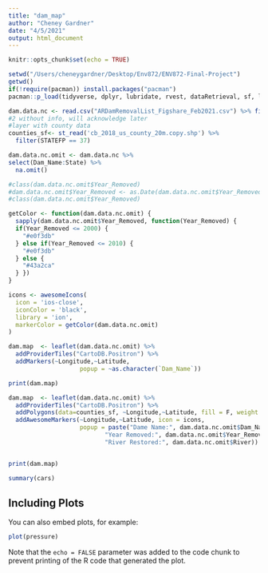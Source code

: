 ```yaml
---
title: "dam_map"
author: "Cheney Gardner"
date: "4/5/2021"
output: html_document
---
```


```r
knitr::opts_chunk$set(echo = TRUE)

setwd("/Users/cheneygardner/Desktop/Env872/ENV872-Final-Project")
getwd()
if(!require(pacman)) install.packages("pacman")
pacman::p_load(tidyverse, dplyr, lubridate, rvest, dataRetrieval, sf, leaflet, ggplot2, RColorBrewer, shiny)

dam.data.nc <- read.csv("ARDamRemovalList_Figshare_Feb2021.csv") %>% filter(State == "NC")
#2 without info, will acknowledge later
#layer with county data
counties_sf<- st_read('cb_2018_us_county_20m.copy.shp') %>% 
  filter(STATEFP == 37)

dam.data.nc.omit <- dam.data.nc %>%
select(Dam_Name:State) %>%
  na.omit()

#class(dam.data.nc.omit$Year_Removed)
#dam.data.nc.omit$Year_Removed <- as.Date(dam.data.nc.omit$Year_Removed, format = "%Y")
#class(dam.data.nc.omit$Year_Removed)

getColor <- function(dam.data.nc.omit) {
  sapply(dam.data.nc.omit$Year_Removed, function(Year_Removed) {
  if(Year_Removed <= 2000) {
    "#e0f3db"
  } else if(Year_Removed <= 2010) {
    "#e0f3db"
  } else {
    "#43a2ca"
  } })
}

icons <- awesomeIcons(
  icon = 'ios-close',
  iconColor = 'black',
  library = 'ion',
  markerColor = getColor(dam.data.nc.omit)
)

dam.map  <- leaflet(dam.data.nc.omit) %>%
  addProviderTiles("CartoDB.Positron") %>% 
  addMarkers(~Longitude,~Latitude,
                    popup = ~as.character(`Dam_Name`))

print(dam.map)

dam.map  <- leaflet(dam.data.nc.omit) %>%
  addProviderTiles("CartoDB.Positron") %>% 
  addPolygons(data=counties_sf, ~Longitude,~Latitude, fill = F, weight = 2, color = "black") %>%
  addAwesomeMarkers(~Longitude,~Latitude, icon = icons,
                    popup = paste("Dame Name:", dam.data.nc.omit$Dam_Name, "<br>",
                           "Year Removed:", dam.data.nc.omit$Year_Removed, "<br>",
                           "River Restored:", dam.data.nc.omit$River))


print(dam.map)

```


```r
summary(cars)
```

## Including Plots

You can also embed plots, for example:

```r
plot(pressure)
```

Note that the `echo = FALSE` parameter was added to the code chunk to prevent printing of the R code that generated the plot.
